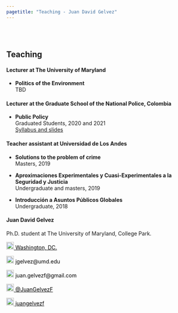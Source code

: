 ```yaml
---
pagetitle: "Teaching - Juan David Gelvez"
---
```


<br>  </br> <!--- Agrega lineas en blanco --->

<p>  </p> <!--- Agrega una linea en blanco --->

<!------------- Panel de la izquierda ------------->
<div class="col-sm-9">

## Teaching

#### Lecturer at The University of Maryland

* **Politics of the Environment**  <br>
  TBD <br>

#### Lecturer at the Graduate School of the National Police, Colombia

* **Public Policy** <br>
  Graduated Students, 2020 and 2021 <br>
  [Syllabus and slides](https://www.dropbox.com/sh/lhta1m6ct1icf6d/AADpVpNz9QotErNk47FidRsea?dl=0)


#### Teacher assistant at Universidad de Los Andes

* **Solutions to the problem of crime**  <br>
  Masters, 2019 <br>
  
* **Aproximaciones Experimentales y Cuasi-Experimentales a la Seguridad y Justicia** <br>
  Undergraduate and masters, 2019 <br>

* **Introducción a Asuntos Públicos Globales** <br>
  Undergraduate, 2018 <br>
  
</div>
<!------------- Panel de la izquierda ------------->



<!------------- Panel de la derecha ------------->
<div class="col-sm-3">

#### Juan David Gelvez

Ph.D. student at The University of Maryland, College Park.

<!-- Location -->
<a href="https://www.google.com/maps/place/Washington+D.+C.,+Distrito+de+Columbia/@38.8938672,-77.0846157,12z/data=!3m1!4b1!4m5!3m4!1s0x89b7c6de5af6e45b:0xc2524522d4885d2a!8m2!3d38.9071923!4d-77.0368707" style="color:black;"> <img alt="Qries" src="./images/location.png" width="20" height="20">  Washington, DC.</a>

<!-- Correo -->
<p style="color:black"><img alt="Qries" src="./images/correo.png" width="20" height="20"> jgelvez@umd.edu </img></p>

<!-- Correo -->
<p style="color:black"><img alt="Qries" src="./images/correo.png" width="20" height="20"> juan.gelvezf@gmail.com </img></p>

<!-- Twitter -->
 <a href="https://twitter.com/JuanGelvezF" style="color:black;"> <img alt="Qries" src="./images/twitter.jpg" width="20" height="20">  @JuanGelvezF</a> 


<!-- GitHub -->
<a href="https://github.com/juangelvezf" style="color:black;"> <img alt="Qries" src="./images/github.png" width="20" height="20">  juangelvezf</a>

</div>
<!------------- Panel de la derecha ------------->



<br>  </br> <!--- Agrega lineas en blanco --->